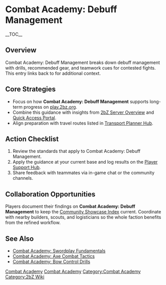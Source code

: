 {{Short description|Combat Academy: Debuff Management breaks down debuff management with drills, recommended gear, and teamwork cues for contested fights}}
= Combat Academy: Debuff Management =
{{2bZ Navbox}}
__TOC__

== Overview ==
Combat Academy: Debuff Management breaks down debuff management with drills, recommended
gear, and teamwork cues for contested fights. This entry links back to [[Category:Combat
Academy|Combat Academy]] for additional context.

== Core Strategies ==
* Focus on how '''Combat Academy: Debuff Management''' supports long-term progress on [[play.2bz.org]].
* Combine this guidance with insights from [[2bZ Server Overview]] and [[Quick Access Portal]].
* Align preparation with travel routes listed in [[Transport Planner Hub]].

== Action Checklist ==
# Review the [[Category:Combat Academy|Combat Academy]] standards that apply to Combat Academy: Debuff Management.
# Apply the guidance at your current base and log results on the [[Player Support Hub]].
# Share feedback with teammates via in-game chat or the community channels.

== Collaboration Opportunities ==
Players document their findings on '''Combat Academy: Debuff Management''' to keep the
[[Community Showcase Index]] current. Coordinate with nearby builders, scouts, and
logisticians so the whole faction benefits from the refined workflow.

== See Also ==
* [[Combat Academy: Swordplay Fundamentals]]
* [[Combat Academy: Axe Combat Tactics]]
* [[Combat Academy: Bow Control Drills]]

[[Category:Combat Academy]]
[[Category:2bZ Wiki]]
